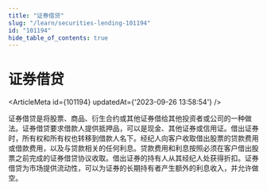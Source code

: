 ```yaml
---
title: "证券借贷"
slug: "/learn/securities-lending-101194"
id: "101194"
hide_table_of_contents: true
---
```



# 证券借贷

<ArticleMeta id={101194} updatedAt={'2023-09-26 13:58:54'} />
<div className='border-solid border-b border-t-0 my-4 border-[var(--ifm-color-gray-300)]' />

证券借贷是将股票、商品、衍生合约或其他证券借给其他投资者或公司的一种做法。证券借贷要求借款人提供抵押品，可以是现金、其他证券或信用证。借出证券时，所有权和所有权也转移到借款人名下。经纪人向客户收取借出股票的贷款费用或借款费用，以及与贷款相关的任何利息。贷款费用和利息按照必须在客户借出股票之前完成的证券借贷协议收取。借出证券的持有人从其经纪人处获得折扣。证券借贷为市场提供流动性，可以为证券的长期持有者产生额外的利息收入，并允许做空。
